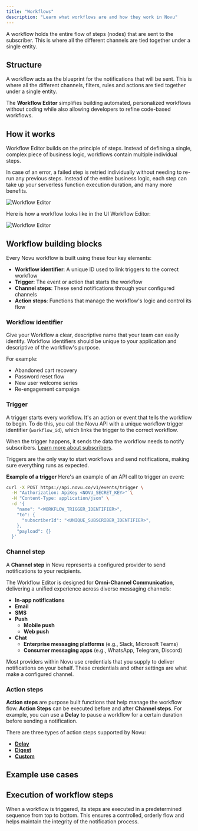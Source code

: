 ```yaml
---
title: "Workflows"
description: "Learn what workflows are and how they work in Novu"
---
```


A workflow holds the entire flow of steps (nodes) that are sent to the subscriber. This is where all the different channels are tied together under a single entity.

## Structure

A workflow acts as the blueprint for the notifications that will be sent. This is where all the different channels, filters, rules and actions are tied together under a single entity.

The **Workflow Editor** simplifies building automated, personalized workflows without coding while also allowing developers to refine code-based workflows. 

## How it works

Workflow Editor builds on the principle of steps. Instead of defining a single, complex piece of business logic, workflows contain multiple individual steps.

In case of an error, a failed step is retried individually without needing to re-run any previous steps. Instead of the entire business logic, each step can take up your serverless function execution duration, and many more benefits.

<img src="/workflow/media-assets/how-it-works.png" alt="Workflow Editor" className="rounded-lg border" />

Here is how a workflow looks like in the UI Workflow Editor:

<img src="/workflow/media-assets/workflow-editor.png" alt="Workflow Editor" className="rounded-lg border" />

## Workflow building blocks

Every Novu workflow is built using these four key elements:

- **Workflow identifier**: A unique ID used to link triggers to the correct workflow
- **Trigger**: The event or action that starts the workflow
- **Channel steps**: These send notifications through your configured channels
- **Action steps**: Functions that manage the workflow's logic and control its flow

### Workflow identifier

Give your Workflow a clear, descriptive name that your team can easily identify. 
Workflow identifiers should be unique to your application and descriptive of the workflow's purpose.

For example:

- Abandoned cart recovery
- Password reset flow
- New user welcome series
- Re-engagement campaign

### Trigger

A trigger starts every workflow. It's an action or event that tells the workflow to begin. To do this, you call the Novu API with a unique workflow trigger identifier (`workflow_id`), which links the trigger to the correct workflow.

When the trigger happens, it sends the data the workflow needs to notify subscribers. [Learn more about subscribers](/docs/concepts/subscribers).

Triggers are the only way to start workflows and send notifications, making sure everything runs as expected.

**Example of a trigger**
Here's an example of an API call to trigger an event:

```bash
curl -X POST https://api.novu.co/v1/events/trigger \
  -H "Authorization: ApiKey <NOVU_SECRET_KEY>" \
  -H "Content-Type: application/json" \
  -d '{
    "name": "<WORKFLOW_TRIGGER_IDENTIFIER>",
    "to": {
      "subscriberId": "<UNIQUE_SUBSCRIBER_IDENTIFIER>",
    },
    "payload": {}
  }'
```

### Channel step

A **Channel step** in Novu represents a configured provider to send notifications to your recipients.

The Workflow Editor is designed for **Omni-Channel Communication**, delivering a unified experience across diverse messaging channels:

- **In-app notifications**
- **Email**
- **SMS**
- **Push**
  - **Mobile push**
  - **Web push**
- **Chat**
  - **Enterprise messaging platforms** (e.g., Slack, Microsoft Teams)
  - **Consumer messaging apps** (e.g., WhatsApp, Telegram, Discord)

Most providers within Novu use credentials that you supply to deliver notifications on your behalf. These credentials and other settings are what make a configured channel. 

### Action steps

**Action steps** are purpose built functions that help manage the workflow flow. **Action Steps** can be executed before and after **Channel steps**. 
For example, you can use a **Delay** to pause a workflow for a certain duration before sending a notification.

There are three types of action steps supported by Novu:

- **[Delay](/docs/workflow/delay)**
- **[Digest](/docs/workflow/digest)**
- **[Custom](/docs/workflow/custom)**

## Example use cases

<Cards>
  <Card title="Order or transaction updates" description="Notifications for orders, shipping, or subscription statuses" />
  <Card title="User onboarding" description="Welcome emails, follow-up emails, and more" />
  <Card title="User engagement" description="Re-engagement campaigns, follow-up emails, and more" />
  <Card title="Product updates" description="Notifications for product updates, new features, and more" />
  <Card title="Abandoned cart recovery" description="Notifications for abandoned carts and follow-up emails" />
  <Card title="Password reset" description="Notifications for password resets and follow-up emails" />
  <Card title="Administrative actions" description="Notifications for administrative actions like account deletions and more" />
  <Card title="System errors and alerts" description="Notifications for system errors and alerts" />
</Cards>

## Execution of workflow steps

When a workflow is triggered, its steps are executed in a predetermined sequence from top to bottom. This ensures a controlled, orderly flow and helps maintain the integrity of the notification process. 
